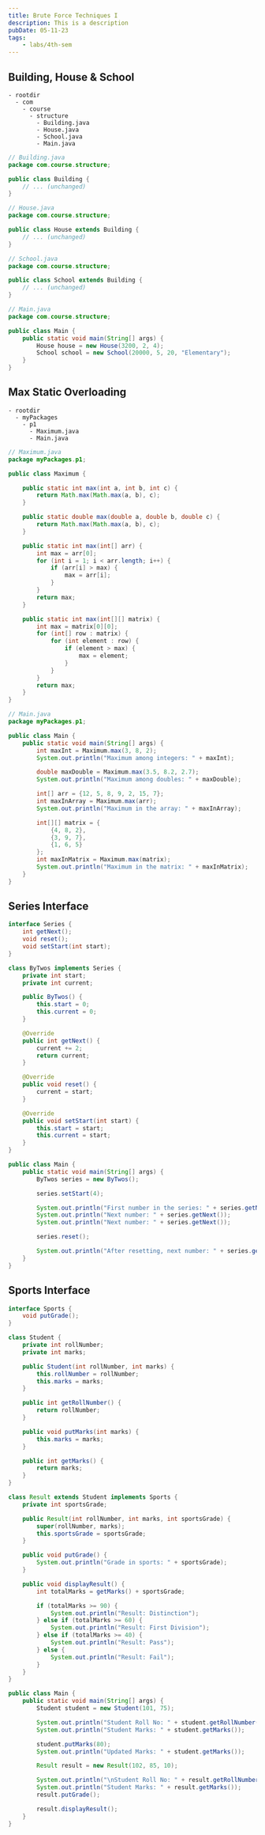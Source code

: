 ```yaml
---
title: Brute Force Techniques I
description: This is a description
pubDate: 05-11-23
tags:
	- labs/4th-sem
---
```


## Building, House & School

```
- rootdir
  - com
    - course
      - structure
        - Building.java
        - House.java
        - School.java
        - Main.java
```

```java
// Building.java
package com.course.structure;

public class Building {
    // ... (unchanged)
}

// House.java
package com.course.structure;

public class House extends Building {
    // ... (unchanged)
}

// School.java
package com.course.structure;

public class School extends Building {
    // ... (unchanged)
}

// Main.java
package com.course.structure;

public class Main {
    public static void main(String[] args) {
        House house = new House(3200, 2, 4);
        School school = new School(20000, 5, 20, "Elementary");
    }
}
```

## Max Static Overloading

```
- rootdir
  - myPackages
    - p1
      - Maximum.java
      - Main.java
```

```java
// Maximum.java
package myPackages.p1;

public class Maximum {

    public static int max(int a, int b, int c) {
        return Math.max(Math.max(a, b), c);
    }

    public static double max(double a, double b, double c) {
        return Math.max(Math.max(a, b), c);
    }

    public static int max(int[] arr) {
        int max = arr[0];
        for (int i = 1; i < arr.length; i++) {
            if (arr[i] > max) {
                max = arr[i];
            }
        }
        return max;
    }

    public static int max(int[][] matrix) {
        int max = matrix[0][0];
        for (int[] row : matrix) {
            for (int element : row) {
                if (element > max) {
                    max = element;
                }
            }
        }
        return max;
    }
}

// Main.java
package myPackages.p1;

public class Main {
    public static void main(String[] args) {
        int maxInt = Maximum.max(3, 8, 2);
        System.out.println("Maximum among integers: " + maxInt);

        double maxDouble = Maximum.max(3.5, 8.2, 2.7);
        System.out.println("Maximum among doubles: " + maxDouble);

        int[] arr = {12, 5, 8, 9, 2, 15, 7};
        int maxInArray = Maximum.max(arr);
        System.out.println("Maximum in the array: " + maxInArray);

        int[][] matrix = {
            {4, 8, 2},
            {3, 9, 7},
            {1, 6, 5}
        };
        int maxInMatrix = Maximum.max(matrix);
        System.out.println("Maximum in the matrix: " + maxInMatrix);
    }
}
```

## Series Interface

```java
interface Series {
    int getNext();
    void reset();
    void setStart(int start);
}

class ByTwos implements Series {
    private int start;
    private int current;

    public ByTwos() {
        this.start = 0;
        this.current = 0;
    }

    @Override
    public int getNext() {
        current += 2;
        return current;
    }

    @Override
    public void reset() {
        current = start;
    }

    @Override
    public void setStart(int start) {
        this.start = start;
        this.current = start;
    }
}

public class Main {
    public static void main(String[] args) {
        ByTwos series = new ByTwos();

        series.setStart(4);

        System.out.println("First number in the series: " + series.getNext());
        System.out.println("Next number: " + series.getNext());
        System.out.println("Next number: " + series.getNext());

        series.reset();

        System.out.println("After resetting, next number: " + series.getNext());
    }
}
```

## Sports Interface

```java
interface Sports {
    void putGrade();
}

class Student {
    private int rollNumber;
    private int marks;

    public Student(int rollNumber, int marks) {
        this.rollNumber = rollNumber;
        this.marks = marks;
    }

    public int getRollNumber() {
        return rollNumber;
    }

    public void putMarks(int marks) {
        this.marks = marks;
    }

    public int getMarks() {
        return marks;
    }
}

class Result extends Student implements Sports {
    private int sportsGrade;

    public Result(int rollNumber, int marks, int sportsGrade) {
        super(rollNumber, marks);
        this.sportsGrade = sportsGrade;
    }

    public void putGrade() {
        System.out.println("Grade in sports: " + sportsGrade);
    }

    public void displayResult() {
        int totalMarks = getMarks() + sportsGrade;

        if (totalMarks >= 90) {
            System.out.println("Result: Distinction");
        } else if (totalMarks >= 60) {
            System.out.println("Result: First Division");
        } else if (totalMarks >= 40) {
            System.out.println("Result: Pass");
        } else {
            System.out.println("Result: Fail");
        }
    }
}

public class Main {
    public static void main(String[] args) {
        Student student = new Student(101, 75);

        System.out.println("Student Roll No: " + student.getRollNumber());
        System.out.println("Student Marks: " + student.getMarks());

        student.putMarks(80);
        System.out.println("Updated Marks: " + student.getMarks());

        Result result = new Result(102, 85, 10);

        System.out.println("\nStudent Roll No: " + result.getRollNumber());
        System.out.println("Student Marks: " + result.getMarks());
        result.putGrade();

        result.displayResult();
    }
}
```
